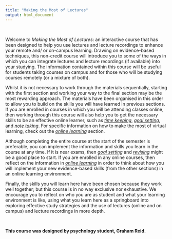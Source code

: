 ```yaml
---
title: "Making the Most of Lectures"
output: html_document
---
```


<br>

Welcome to _Making the Most of Lectures_: an interactive course that has been designed to help you use lectures and lecture recordings to enhance your remote and/ or on-campus learning. Drawing on evidence-based techniques, this non-credit course will introduce you to some of the ways in which you can integrate lectures and lecture recordings (if available) into your studying. The information contained within this course will be useful for students taking courses on campus and for those who will be studying courses remotely (or a mixture of both). 

Whilst it is not necessary to work through the materials sequentially, starting with the first section and working your way to the final section may be the most rewarding approach. The materials have been organised in this order to allow you to build on the skills you will have learned in previous sections. If you are enrolled in courses in which you will be attending classes online, then working through this course will also help you to get the necessary skills to be an effective online learner, such as [_time keeping_](https://grahamreidpsychology.github.io/MakingtheMostofLectures/Time_Keeping.html), [_goal setting_](https://grahamreidpsychology.github.io/MakingtheMostofLectures/Goal_Setting.html), and [_note taking_](https://grahamreidpsychology.github.io/MakingtheMostofLectures/Note_Taking.html). For specific information on how to make the most of virtual learning, check out the [_online learning_](https://grahamreidpsychology.github.io/MakingtheMostofLectures/Online_Learning.html) section.  

Although completing the entire course at the start of the semester is preferable, you can implement the information and skills you learn in the course at any time. If it is near exams, then [_goal setting_](https://grahamreidpsychology.github.io/MakingtheMostofLectures/Goal_Setting.html) and [_revising_](https://grahamreidpsychology.github.io/MakingtheMostofLectures/Revising.html) might be a good place to start. If you are enrolled in any online courses, then reflect on the information in [_online learning_](https://grahamreidpsychology.github.io/MakingtheMostofLectures/Online_Learning.html) in order to think about how you will implement your new evidence-based skills (from the other sections) in an online learning environment. 

Finally, the skills you will learn here have been chosen because they work well together; but this course is in no way exclusive nor exhaustive. We encourage you to reflect on who you are as student and what your learning environment is like, using what you learn here as a springboard into exploring effective study strategies and the use of lectures (online and on campus) and lecture recordings in more depth.

<br>

**This course was designed by psychology student, Graham Reid.**